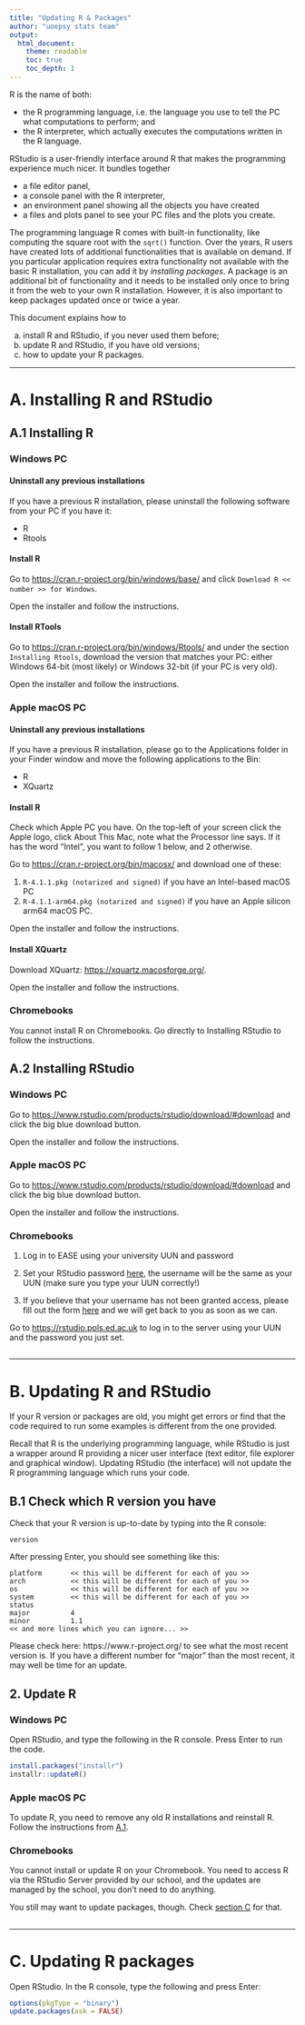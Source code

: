 ```yaml
---
title: "Updating R & Packages"
author: "uoepsy stats team"
output:
  html_document:
    theme: readable
    toc: true
    toc_depth: 1
---
```



R is the name of both:

- the R programming language, i.e. the language you use to tell the PC what computations to perform; and
- the R interpreter, which actually executes the computations written in the R language.

RStudio is a user-friendly interface around R that makes the programming experience much nicer. It bundles together 

- a file editor panel, 
- a console panel with the R interpreter, 
- an environment panel showing all the objects you have created
- a files and plots panel to see your PC files and the plots you create.


The programming language R comes with built-in functionality, like computing the square root with the `sqrt()` function. Over the years, R users have created lots of additional functionalities that is available on demand. If you particular application requires extra functionality not available with the basic R installation, you can add it by *installing packages*. A package is an additional bit of functionality and it needs to be installed only once to bring it from the web to your own R installation. However, it is also important to keep packages updated once or twice a year.


This document explains how to 

a) install R and RStudio, if you never used them before; 
b) update R and RStudio, if you have old versions;
c) how to update your R packages.


---


# A. Installing R and RStudio

## A.1 Installing R {.tabset .tabset-fade .tabset-pills}

### Windows PC

#### Uninstall any previous installations

If you have a previous R installation, please uninstall the following software from your PC if you have it:

- R
- Rtools

#### Install R

Go to <https://cran.r-project.org/bin/windows/base/> and click `Download R << number >> for Windows`.

Open the installer and follow the instructions.

#### Install RTools

Go to <https://cran.r-project.org/bin/windows/Rtools/> and under the section `Installing Rtools`, download the version that matches your PC: either Windows 64-bit (most likely) or Windows 32-bit (if your PC is very old).

Open the installer and follow the instructions.



### Apple macOS PC

#### Uninstall any previous installations

If you have a previous R installation, please go to the Applications folder in your Finder window and move the following applications to the Bin:

- R
- XQuartz


#### Install R

Check which Apple PC you have. On the top-left of your screen click the Apple logo, click About This Mac, note what the Processor line says. If it has the word "Intel", you want to follow 1 below, and 2 otherwise.

Go to <https://cran.r-project.org/bin/macosx/> and download one of these: 

1. `R-4.1.1.pkg (notarized and signed)` if you have an Intel-based macOS PC
2. `R-4.1.1-arm64.pkg (notarized and signed)` if you have an Apple silicon arm64 macOS PC.

Open the installer and follow the instructions.


#### Install XQuartz

Download XQuartz: [https://xquartz.macosforge.org/](https://xquartz.macosforge.org/). 

Open the installer and follow the instructions.



### Chromebooks

You cannot install R on Chromebooks. Go directly to Installing RStudio to follow the instructions.



## A.2 Installing RStudio {.tabset .tabset-fade .tabset-pills}

### Windows PC {#install-win}

Go to <https://www.rstudio.com/products/rstudio/download/#download> and click the big blue download button.

Open the installer and follow the instructions.

### Apple macOS PC {#install-mac}

Go to <https://www.rstudio.com/products/rstudio/download/#download> and click the big blue download button.

Open the installer and follow the instructions.


### Chromebooks {#install-chrome}

1. Log in to EASE using your university UUN and password

2. Set your RStudio password [here](https://rstudio.ppls.ed.ac.uk/setpass.php), the username will be the same as your UUN (make sure you type your UUN correctly!)

3. If you believe that your username has not been granted access, please fill out the form [here](https://forms.office.com/r/Pc5aqhyveE) and we will get back to you as soon as we can.

Go to <https://rstudio.ppls.ed.ac.uk> to log in to the server using your UUN and the password you just set.


## {-}


---


# B. Updating R and RStudio

If your R version or packages are old, you might get errors or find that the code required to run some examples is different from the one provided.

Recall that R is the underlying programming language, while RStudio is just a wrapper around R providing a nicer user interface (text editor, file explorer and graphical window). Updating RStudio (the interface) will not update the R programming language which runs your code.  

## B.1 Check which R version you have

Check that your R version is up-to-date by typing into the R console:

```
version
```

After pressing Enter, you should see  something like this:

```
platform       << this will be different for each of you >>     
arch           << this will be different for each of you >>                  
os             << this will be different for each of you >>     
system         << this will be different for each of you >>        
status                                     
major          4                           
minor          1.1                         
<< and more lines which you can ignore... >>
```

Please check here: https://www.r-project.org/ to see what the most recent version is. If you have a different number for "major" than the most recent, it may well be time for an update.  


## 2. Update R {.tabset .tabset-fade .tabset-pills}

### Windows PC

Open RStudio, and type the following in the R console. Press Enter to run the code.

```r
install.packages("installr")
installr::updateR()
```


### Apple macOS PC

To update R, you need to remove any old R installations and reinstall R. Follow the instructions from [A.1](#install-mac).


### Chromebooks

You cannot install or update R on your Chromebook. You need to access R via the RStudio Server provided by our school, and the updates are managed by the school, you don't need to do anything.

You still may want to update packages, though. Check [section C](#update-pkgs) for that.

## {-}


---


# C. Updating R packages {#update-pkgs}

Open RStudio. In the R console, type the following and press Enter:

```r
options(pkgType = "binary")
update.packages(ask = FALSE)
```

<br>

